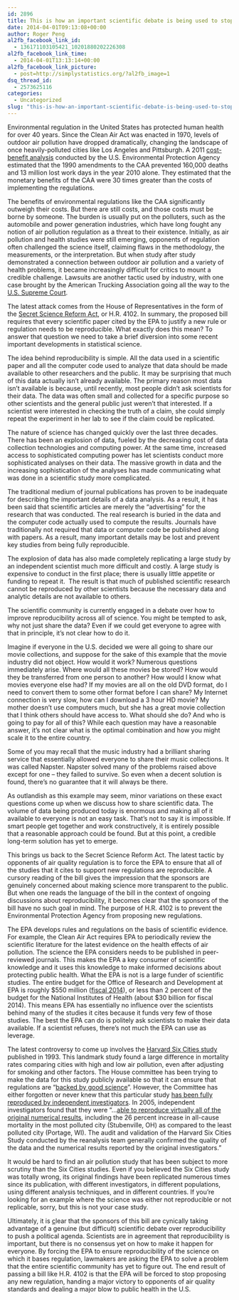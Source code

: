 ```yaml
---
id: 2896
title: This is how an important scientific debate is being used to stop EPA regulation
date: 2014-04-01T09:13:08+00:00
author: Roger Peng
al2fb_facebook_link_id:
  - 136171103105421_10201880202226308
al2fb_facebook_link_time:
  - 2014-04-01T13:13:14+00:00
al2fb_facebook_link_picture:
  - post=http://simplystatistics.org/?al2fb_image=1
dsq_thread_id:
  - 2573625116
categories:
  - Uncategorized
slug: "this-is-how-an-important-scientific-debate-is-being-used-to-stop-epa-regulation"
---
```

<p dir="ltr">
  Environmental regulation in the United States has protected human health for over 40 years. Since the Clean Air Act was enacted in 1970, levels of outdoor air pollution have dropped dramatically, changing the landscape of once heavily-polluted cities like Los Angeles and Pittsburgh. A 2011 <a href="http://www.epa.gov/air/sect812/prospective2.html">cost-benefit analysis</a> conducted by the U.S. Environmental Protection Agency estimated that the 1990 amendments to the CAA prevented 160,000 deaths and 13 million lost work days in the year 2010 alone. They estimated that the monetary benefits of the CAA were 30 times greater than the costs of implementing the regulations.
</p>

<p dir="ltr">
  The benefits of environmental regulations like the CAA significantly outweigh their costs. But there are still costs, and those costs must be borne by someone. The burden is usually put on the polluters, such as the automobile and power generation industries, which have long fought any notion of air pollution regulation as a threat to their existence. Initially, as air pollution and health studies were still emerging, opponents of regulation often challenged the science itself, claiming flaws in the methodology, the measurements, or the interpretation. But when study after study demonstrated a connection between outdoor air pollution and a variety of health problems, it became increasingly difficult for critics to mount a credible challenge. Lawsuits are another tactic used by industry, with one case brought by the American Trucking Association going all the way to the <a href="http://www.oyez.org/cases/2000-2009/2000/2000_99_1257">U.S. Supreme Court</a>.
</p>

The latest attack comes from the House of Representatives in the form of the [Secret Science Reform Act](http://beta.congress.gov/bill/113th-congress/house-bill/4012), or H.R. 4102. In summary, the proposed bill requires that every scientific paper cited by the EPA to justify a new rule or regulation needs to be reproducible. What exactly does this mean? To answer that question we need to take a brief diversion into some recent important developments in statistical science.

The idea behind reproducibility is simple. All the data used in a scientific paper and all the computer code used to analyze that data should be made available to other researchers and the public. It may be surprising that much of this data actually isn’t already available. The primary reason most data isn’t available is because, until recently, most people didn’t ask scientists for their data. The data was often small and collected for a specific purpose so other scientists and the general public just weren’t that interested. If a scientist were interested in checking the truth of a claim, she could simply repeat the experiment in her lab to see if the claim could be replicated.

The nature of science has changed quickly over the last three decades. There has been an explosion of data, fueled by the decreasing cost of data collection technologies and computing power. At the same time, increased access to sophisticated computing power has let scientists conduct more sophisticated analyses on their data. The massive growth in data and the increasing sophistication of the analyses has made communicating what was done in a scientific study more complicated.

The traditional medium of journal publications has proven to be inadequate for describing the important details of a data analysis. As a result, it has been said that scientific articles are merely the “advertising” for the research that was conducted. The real research is buried in the data and the computer code actually used to compute the results. Journals have traditionally not required that data or computer code be published along with papers. As a result, many important details may be lost and prevent key studies from being fully reproducible.

The explosion of data has also made completely replicating a large study by an independent scientist much more difficult and costly. A large study is expensive to conduct in the first place; there is usually little appetite or funding to repeat it.  The result is that much of published scientific research cannot be reproduced by other scientists because the necessary data and analytic details are not available to others.

The scientific community is currently engaged in a debate over how to improve reproducibility across all of science. You might be tempted to ask, why not just share the data? Even if we could get everyone to agree with that in principle, it’s not clear how to do it.

Imagine if everyone in the U.S. decided we were all going to share our movie collections, and suppose for the sake of this example that the movie industry did not object. How would it work? Numerous questions immediately arise. Where would all these movies be stored? How would they be transferred from one person to another? How would I know what movies everyone else had? If my movies are all on the old DVD format, do I need to convert them to some other format before I can share? My Internet connection is very slow, how can I download a 3 hour HD movie? My mother doesn’t use computers much, but she has a great movie collection that I think others should have access to. What should she do? And who is going to pay for all of this? While each question may have a reasonable answer, it’s not clear what is the optimal combination and how you might scale it to the entire country.

Some of you may recall that the music industry had a brilliant sharing service that essentially allowed everyone to share their music collections. It was called Napster. Napster solved many of the problems raised above except for one -- they failed to survive. So even when a decent solution is found, there’s no guarantee that it will always be there.

As outlandish as this example may seem, minor variations on these exact questions come up when we discuss how to share scientific data. The volume of data being produced today is enormous and making all of it available to everyone is not an easy task. That’s not to say it is impossible. If smart people get together and work constructively, it is entirely possible that a reasonable approach could be found. But at this point, a credible long-term solution has yet to emerge.

This brings us back to the Secret Science Reform Act. The latest tactic by opponents of air quality regulation is to force the EPA to ensure that all of the studies that it cites to support new regulations are reproducible. A cursory reading of the bill gives the impression that the sponsors are genuinely concerned about making science more transparent to the public. But when one reads the language of the bill in the context of ongoing discussions about reproducibility, it becomes clear that the sponsors of the bill have no such goal in mind. The purpose of H.R. 4102 is to prevent the Environmental Protection Agency from proposing new regulations.

The EPA develops rules and regulations on the basis of scientific evidence. For example, the Clean Air Act requires EPA to periodically review the scientific literature for the latest evidence on the health effects of air pollution. The science the EPA considers needs to be published in peer-reviewed journals. This makes the EPA a key consumer of scientific knowledge and it uses this knowledge to make informed decisions about protecting public health. What the EPA is not is a large funder of scientific studies. The entire budget for the Office of Research and Development at EPA is roughly $550 million ([fiscal 2014](http://nepis.epa.gov/Exe/ZyNET.exe/P100GCS2.TXT?ZyActionD=ZyDocument&Client=EPA&Index=2011+Thru+2015&Docs=&Query=&Time=&EndTime=&SearchMethod=1&TocRestrict=n&Toc=&TocEntry=&QField=&QFieldYear=&QFieldMonth=&QFieldDay=&IntQFieldOp=0&ExtQFieldOp=0&XmlQuery=&File=D%3A%5Czyfiles%5CIndex%20Data%5C11thru15%5CTxt%5C00000007%5CP100GCS2.txt&User=ANONYMOUS&Password=anonymous&SortMethod=h%7C-&MaximumDocuments=1&FuzzyDegree=0&ImageQuality=r75g8/r75g8/x150y150g16/i425&Display=p%7Cf&DefSeekPage=x&SearchBack=ZyActionL&Back=ZyActionS&BackDesc=Results%20page&MaximumPages=1&ZyEntry=1&SeekPage=x&ZyPURL)), or less than 2 percent of the budget for the National Institutes of Health (about $30 billion for fiscal 2014). This means EPA has essentially no influence over the scientists behind many of the studies it cites because it funds very few of those studies. The best the EPA can do is politely ask scientists to make their data available. If a scientist refuses, there’s not much the EPA can use as leverage.

<p dir="ltr">
  The latest controversy to come up involves the <a href="http://www.ncbi.nlm.nih.gov/pubmed/8179653">Harvard Six Cities study</a> published in 1993. This landmark study found a large difference in mortality rates comparing cities with high and low air pollution, even after adjusting for smoking and other factors. The House committee has been trying to make the data for this study publicly available so that it can ensure that regulations are “<a href="http://online.wsj.com/news/articles/SB10001424127887323829104578624562008231682">backed by good science</a>”. However, the Committee has either forgotten or never knew that this particular study <a href="http://www.ncbi.nlm.nih.gov/pubmed/16020032">has been fully reproduced by independent investigators</a>. In 2005, independent investigators found that they were “...<a href="http://www.ncbi.nlm.nih.gov/pubmed/16020032">able to reproduce virtually all of the original numerical results</a>, including the 26 percent increase in all-cause mortality in the most polluted city (Stubenville, OH) as compared to the least polluted city (Portage, WI). The audit and validation of the Harvard Six Cities Study conducted by the reanalysis team generally confirmed the quality of the data and the numerical results reported by the original investigators.”
</p>

It would be hard to find an air pollution study that has been subject to more scrutiny than the Six Cities studies. Even if you believed the Six Cities study was totally wrong, its original findings have been replicated numerous times since its publication, with different investigators, in different populations, using different analysis techniques, and in different countries. If you’re looking for an example where the science was either not reproducible or not replicable, sorry, but this is not your case study.

Ultimately, it is [c](http://www.ncbi.nlm.nih.gov/pubmed/16020032)lear that the sponsors of this bill are cynically taking advantage of a genuine (but difficult) scientific debate over reproducibility to push a political agenda. Scientists are in agreement that reproducibility is important, but there is no consensus yet on how to make it happen for everyone. By forcing the EPA to ensure reproducibility of the science on which it bases regulation, lawmakers are asking the EPA to solve a problem that the entire scientific community has yet to figure out. The end result of passing a bill like H.R. 4102 is that the EPA will be forced to stop proposing any new regulation, handing a major victory to opponents of air quality standards and dealing a major blow to public health in the U.S.

